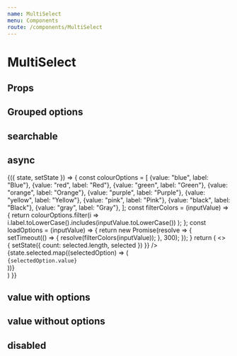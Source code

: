 ```yaml
---
name: MultiSelect
menu: Components
route: /components/MultiSelect
---
```



# MultiSelect

<Playground>
  <div style={{ width: 300 }}>
    <MultiSelect
      autoFocus
      placeholder="Selecione"
      name="colors"
      options={[
        {value: "blue", label: "Blue"},
        {value: "red", label: "Red"},
        {value: "green", label: "Green"},
        {value: "orange", label: "Orange"},
        {value: "purple", label: "Purple"},
        {value: "yellow", label: "Yellow"},
        {value: "pink", label: "Pink"},
        {value: "black", label: "Black"},
        {value: "gray", label: "Gray"},
      ]}
    />
  </div>
</Playground>

## Props

<Props of={MultiSelect} />

## Grouped options

<Playground>
  <div style={{ width: 300 }}>
    <MultiSelect
      placeholder="Selecione"
      name="options-group"
      options={[
        {
          label: "Colors",
          options: [
            {value: "blue", label: "Blue"},
            {value: "red", label: "Red"},
            {value: "green", label: "Green"}
          ]
        },{
          label: "Country",
          options: [
            {value: "br", label: "Brazil"},
            {value: "pt", label: "Portugal"},
            {value: "us", label: "United States"}
          ]
        }
      ]}
    />
  </div>
</Playground>

## searchable

<Playground>
  <div style={{ width: 300 }}>
    <MultiSelect
      placeholder="Selecione"
      name="options-group-searchable"
      searchable
      options={[
        {
          label: "Colors",
          options: [
            {value: "blue", label: "Blue"},
            {value: "red", label: "Red"},
            {value: "green", label: "Green"}
          ]
        },{
          label: "Country",
          options: [
            {value: "br", label: "Brazil"},
            {value: "pt", label: "Portugal"},
            {value: "us", label: "United States"}
          ]
        }
      ]}
    />
  </div>
</Playground>

## async

<Playground>
  <State initial={{ count: 0, selected: [] }}>
    {({ state, setState }) => {
      const colourOptions = [
        {value: "blue", label: "Blue"},
        {value: "red", label: "Red"},
        {value: "green", label: "Green"},
        {value: "orange", label: "Orange"},
        {value: "purple", label: "Purple"},
        {value: "yellow", label: "Yellow"},
        {value: "pink", label: "Pink"},
        {value: "black", label: "Black"},
        {value: "gray", label: "Gray"},
      ];
      const filterColors = (inputValue) => {
        return colourOptions.filter(i =>
          i.label.toLowerCase().includes(inputValue.toLowerCase())
        );
      };
      const loadOptions = (inputValue) => {
        return new Promise(resolve => {
          setTimeout(() => {
            resolve(filterColors(inputValue));
          }, 300);
        });
      }
      return (
        <>
          <div style={{ width: 300 }}>
            <MultiSelect
              placeholder="Pesquisar"
              name="async-select"
              async
              value={[{ value: 'blue', label: 'Blue' }]}
              loadOptions={loadOptions}
              onSelect={(selected = []) => {
                setState({ count: selected.length, selected })
              }}
            />
          </div>
          <div>
            {state.selected.map((selectedOption) => (
              <div key={idgen()}>
                <code>{selectedOption.value}</code>&ensp;
              </div>
            ))}
          </div>
        </>
      )
    }}
  </State>
</Playground>

## value with options

<Playground>
  <div style={{ width: 300 }}>
    <MultiSelect
      placeholder="Selecione"
      name="colors"
      value={[{value: "purple", label: "Purple"}]}
      options={[
        {value: "blue", label: "Blue"},
        {value: "orange", label: "Orange"},
        {value: "purple", label: "Purple"},
        {value: "yellow", label: "Yellow"}
      ]}
    />
  </div>
</Playground>

## value without options

<Playground>
  <div style={{ width: 300 }}>
    <MultiSelect
      placeholder="Selecione"
      name="colors"
      value={[{value: "purple", label: "Purple"}]}
    />
  </div>
</Playground>

## disabled

<Playground>
  <div style={{ width: 300 }}>
    <MultiSelect
      placeholder="Selecione"
      name="sizes"
      disabled
      value={[{value: "medium", label: "Medium"}]}
      options={[
        {value: "small", label: "Small"},
        {value: "medium", label: "Medium"},
        {value: "large", label: "Large"}
      ]}
    />
  </div>
</Playground>
